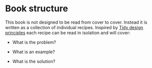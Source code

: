 # Book structure {.unnumbered}

This book is not designed to be read from cover to cover. Instead it is
written as a collection of individual recipes. Inspired by
[Tidy design principles](https://design.tidyverse.org/) each recipe can be read
in isolation and will cover:

* What is the problem?

* What is an example?

* What is the solution?

